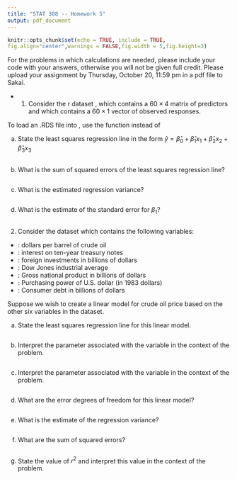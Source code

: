 ---
title: "STAT 308 -- Homework 5"
output: pdf_document
---

```{r setup, include=FALSE}
knitr::opts_chunk$set(echo = TRUE, include = TRUE,
fig.align="center",warnings = FALSE,fig.width = 5,fig.height=3)
```

For the problems in which calculations are needed, please include your \texttt{R} code with your answers, otherwise you will not be given full credit.  Please upload your assignment by Thursday, October 20, 11:59 pm in a pdf file to Sakai.

- 1. Consider the r dataset \texttt{X.rds}, which contains a $60\times4$ matrix of predictors and \texttt{y.rds} which contains a $60 \times 1$ vector of observed responses.

To load an .RDS file into \texttt{R}, use the function \texttt{readRDS} instead of \texttt{read.csv}

a. State the least squares regression line in the form $\hat{y} = \hat{\beta}_0 + \hat{\beta}_1x_1 + \hat{\beta}_2x_2 + \hat{\beta}_3x_3$
```{r}
```

b.  What is the sum of squared errors of the least squares regression line?
```{r}
```

c.  What is the estimated regression variance?
```{r}
```

d.  What is the estimate of the standard error for $\beta_1$?
```{r}
```

2.  Consider the dataset \texttt{economy.csv} which contains the following variables:

- \texttt{CRUDE}: dollars per barrel of crude oil
- \texttt{INTEREST}: interest on ten-year treasury notes
- \texttt{FOREIGN}: foreign investments in billions of dollars
- \texttt{DJIA}: Dow Jones industrial average
- \texttt{GNP}: Gross national product in billions of dollars
- \texttt{PURCHASE}: Purchasing power of U.S. dollar (in 1983 dollars)
- \texttt{CONSUMER}: Consumer debt in billions of dollars

Suppose we wish to create a linear model for crude oil price based on the other six variables in the dataset.

a.  State the least squares regression line for this linear model.
```{r}
```

b. Interpret the parameter associated with the variable \texttt{FOREIGN} in the context of the problem.
```{r}
```

c. Interpret the parameter associated with the variable \texttt{DJIA} in the context of the problem.
```{r}
```

d.  What are the error degrees of freedom for this linear model?
```{r}
```

e. What is the estimate of the regression variance?
```{r}
```

f. What are the sum of squared errors?
```{r}
```

g. State the value of $r^2$ and interpret this value in the context of the problem.
```{r}
```

